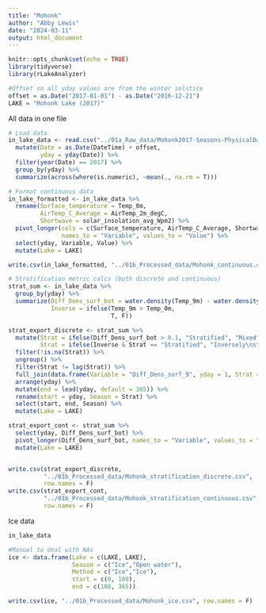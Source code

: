 ```yaml
---
title: "Mohonk"
author: "Abby Lewis"
date: "2024-03-11"
output: html_document
---
```


```r
knitr::opts_chunk$set(echo = TRUE)
library(tidyverse)
library(rLakeAnalyzer)

#Offset so all yday values are from the winter solstice
offset = as.Date("2017-01-01") - as.Date("2016-12-21")
LAKE = "Mohonk Lake (2017)"
```

All data in one file

```r
# Load data
in_lake_data <- read.csv("../01a_Raw_data/Mohonk2017-Seasons-PhysicalData.csv") %>%
  mutate(Date = as.Date(DateTime) + offset,
         yday = yday(Date)) %>%
  filter(year(Date) == 2017) %>%
  group_by(yday) %>%
  summarize(across(where(is.numeric), ~mean(., na.rm = T)))

# Format continuous data
in_lake_formatted <- in_lake_data %>%
  rename(Surface_temperature = Temp_0m,
         AirTemp_C_Average = AirTemp_2m_degC,
         Shortwave = solar_insolation_avg_Wpm2) %>%
  pivot_longer(cols = c(Surface_temperature, AirTemp_C_Average, Shortwave), 
               names_to = "Variable", values_to = "Value") %>%
  select(yday, Variable, Value) %>%
  mutate(Lake = LAKE)

write.csv(in_lake_formatted, "../01b_Processed_data/Mohonk_continuous.csv", row.names = F)

# Stratification metric calcs (both discrete and continuous)
strat_sum <- in_lake_data %>%
  group_by(yday) %>%
  summarize(Diff_Dens_surf_bot = water.density(Temp_9m) - water.density(Temp_0m),
            Inverse = ifelse(Temp_9m > Temp_0m,
                             T, F))

strat_export_discrete <- strat_sum %>%
  mutate(Strat = ifelse(Diff_Dens_surf_bot > 0.1, "Stratified", "Mixed"),
         Strat = ifelse(Inverse & Strat == "Stratified", "Inversely\nstratified", Strat)) %>%
  filter(!is.na(Strat)) %>%
  ungroup() %>%
  filter(Strat != lag(Strat)) %>%
  full_join(data.frame(Variable = "Diff_Dens_surf_9", yday = 1, Strat = "Mixed")) %>%
  arrange(yday) %>%
  mutate(end = lead(yday, default = 365)) %>%
  rename(start = yday, Season = Strat) %>%
  select(start, end, Season) %>%
  mutate(Lake = LAKE)

strat_export_cont <- strat_sum %>%
  select(yday, Diff_Dens_surf_bot) %>%
  pivot_longer(Diff_Dens_surf_bot, names_to = "Variable", values_to = "Value") %>%
  mutate(Lake = LAKE)


write.csv(strat_export_discrete, 
          "../01b_Processed_data/Mohonk_stratification_discrete.csv", 
          row.names = F)
write.csv(strat_export_cont, 
          "../01b_Processed_data/Mohonk_stratification_continuous.csv", 
          row.names = F)
```

Ice data

```r
in_lake_data

#Manual to deal with NAs
ice <- data.frame(Lake = c(LAKE, LAKE),
                  Season = c("Ice","Open water"),
                  Method = c("Ice","Ice"),
                  start = c(0, 109),
                  end = c(108, 365))

write.csv(ice, "../01b_Processed_data/Mohonk_ice.csv", row.names = F)
```
